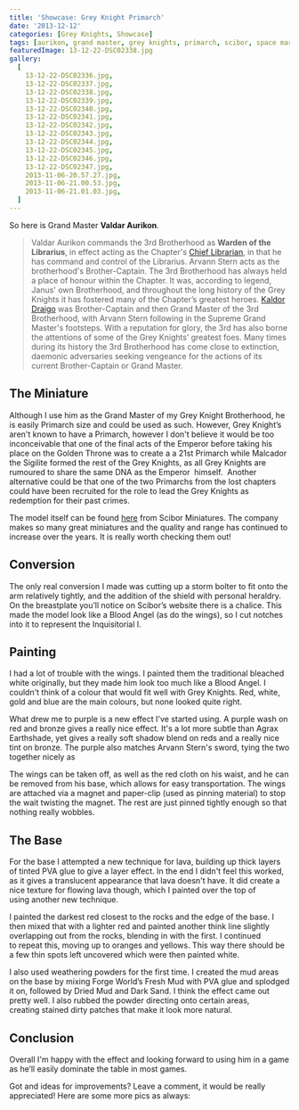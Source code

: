 ```yaml
---
title: 'Showcase: Grey Knight Primarch'
date: '2013-12-12'
categories: [Grey Knights, Showcase]
tags: [aurikon, grand master, grey knights, primarch, scibor, space marine]
featuredImage: 13-12-22-DSC02338.jpg
gallery:
  [
    13-12-22-DSC02336.jpg,
    13-12-22-DSC02337.jpg,
    13-12-22-DSC02338.jpg,
    13-12-22-DSC02339.jpg,
    13-12-22-DSC02340.jpg,
    13-12-22-DSC02341.jpg,
    13-12-22-DSC02342.jpg,
    13-12-22-DSC02343.jpg,
    13-12-22-DSC02344.jpg,
    13-12-22-DSC02345.jpg,
    13-12-22-DSC02346.jpg,
    13-12-22-DSC02347.jpg,
    2013-11-06-20.57.27.jpg,
    2013-11-06-21.00.53.jpg,
    2013-11-06-21.01.03.jpg,
  ]
---
```


So here is Grand Master **Valdar Aurikon**.

> Valdar Aurikon commands the 3rd Brotherhood as **Warden of the Librarius**, in effect acting as the Chapter's [Chief Librarian](http://wh40k.lexicanum.com/wiki/Chief_Librarian 'Chief Librarian'), in that he has command and control of the Librarius. Arvann Stern acts as the brotherhood's Brother-Captain. The 3rd Brotherhood has always held a place of honour within the Chapter. It was, according to legend, Janus' own Brotherhood, and throughout the long history of the Grey Knights it has fostered many of the Chapter’s greatest heroes. [Kaldor Draigo](http://warhammer40k.wikia.com/wiki/Kaldor_Draigo 'Kaldor Draigo') was Brother-Captain and then Grand Master of the 3rd Brotherhood, with Arvann Stern following in the Supreme Grand Master's footsteps. With a reputation for glory, the 3rd has also borne the attentions of some of the Grey Knights’ greatest foes. Many times during its history the 3rd Brotherhood has come close to extinction, daemonic adversaries seeking vengeance for the actions of its current Brother-Captain or Grand Master.

## The Miniature

Although I use him as the Grand Master of my Grey Knight Brotherhood, he is easily Primarch size and could be used as such. However, Grey Knight’s aren't known to have a Primarch, however I don't believe it would be too inconceivable that one of the final acts of the Emperor before taking his place on the Golden Throne was to create a a 21st Primarch while Malcador the Sigilite formed the rest of the Grey Knights, as all Grey Knights are rumoured to share the same DNA as the Emperor  himself.  Another alternative could be that one of the two Primarchs from the lost chapters could have been recruited for the role to lead the Grey Knights as redemption for their past crimes.

The model itself can be found [here](http://web.archive.org/web/20140613143056/http://sciborminiatures.com/en_,shop.php?art=1464 '28mm SF Archangel #2') from Scibor Miniatures. The company makes so many great miniatures and the quality and range has continued to increase over the years. It is really worth checking them out!

## Conversion

The only real conversion I made was cutting up a storm bolter to fit onto the arm relatively tightly, and the addition of the shield with personal heraldry. On the breastplate you’ll notice on Scibor’s website there is a chalice. This made the model look like a Blood Angel (as do the wings), so I cut notches into it to represent the Inquisitorial I.

## Painting

I had a lot of trouble with the wings. I painted them the traditional bleached white originally, but they made him look too much like a Blood Angel. I couldn't think of a colour that would fit well with Grey Knights. Red, white, gold and blue are the main colours, but none looked quite right.

What drew me to purple is a new effect I've started using. A purple wash on red and bronze gives a really nice effect. It's a lot more subtle than Agrax Earthshade, yet gives a really soft shadow blend on reds and a really nice tint on bronze. The purple also matches Arvann Stern's sword, tying the two together nicely as

The wings can be taken off, as well as the red cloth on his waist, and he can be removed from his base, which allows for easy transportation. The wings are attached via a magnet and paper-clip (used as pinning material) to stop the wait twisting the magnet. The rest are just pinned tightly enough so that nothing really wobbles.

## The Base

For the base I attempted a new technique for lava, building up thick layers of tinted PVA glue to give a layer effect. In the end I didn't feel this worked, as it gives a translucent appearance that lava doesn't have. It did create a nice texture for flowing lava though, which I painted over the top of using another new technique.

I painted the darkest red closest to the rocks and the edge of the base. I then mixed that with a lighter red and painted another think line slightly overlapping out from the rocks, blending in with the first. I continued to repeat this, moving up to oranges and yellows. This way there should be a few thin spots left uncovered which were then painted white.

I also used weathering powders for the first time. I created the mud areas on the base by mixing Forge World’s Fresh Mud with PVA glue and splodged it on, followed by Dried Mud and Dark Sand. I think the effect came out pretty well. I also rubbed the powder directing onto certain areas, creating stained dirty patches that make it look more natural.

## Conclusion

Overall I'm happy with the effect and looking forward to using him in a game as he’ll easily dominate the table in most games.

Got and ideas for improvements? Leave a comment, it would be really appreciated! Here are some more pics as always:
